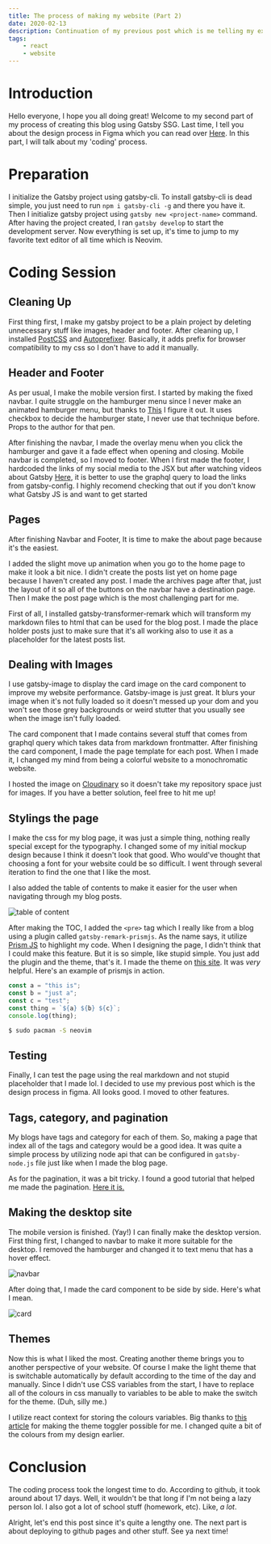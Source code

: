 ```yaml
---
title: The process of making my website (Part 2)
date: 2020-02-13
description: Continuation of my previous post which is me telling my experience about how I made my blog using Gatsby
tags:
    - react
    - website
---
```


# Introduction

Hello everyone, I hope you all doing great! Welcome to my second part of my process of creating this blog using Gatsby SSG. Last time, I tell you about the design process in Figma which you can read over [Here](https://irrellia.github.io/blog/making-of-my-site). In this part, I will talk about my 'coding' process.

# Preparation

I initialize the Gatsby project using gatsby-cli. To install gatsby-cli is dead simple, you just need to run `npm i gatsby-cli -g` and there you have it. Then I initialize gatsby project using `gatsby new <project-name>` command. After having the project created, I ran `gatsby develop` to start the development server. Now everything is set up, it's time to jump to my favorite text editor of all time which is Neovim.

# Coding Session

## Cleaning Up

First thing first, I make my gatsby project to be a plain project by deleting unnecessary stuff like images, header and footer. After cleaning up, I installed [PostCSS](https://postcss.org) and [Autoprefixer](https://github.com/postcss/autoprefixer). Basically, it adds prefix for browser compatibility to my css so I don't have to add it manually.

## Header and Footer

As per usual, I make the mobile version first. I started by making the fixed navbar. I quite struggle on the hamburger menu since I never make an animated hamburger menu, but thanks to [This](https://codepen.io/erikterwan/pen/EVzeRP) I figure it out. It uses checkbox to decide the hamburger state, I never use that technique before. Props to the author for that pen.

After finishing the navbar, I made the overlay menu when you click the hamburger and gave it a fade effect when opening and closing. Mobile navbar is completed, so I moved to footer. When I first made the footer, I hardcoded the links of my social media to the JSX but after watching videos about Gatsby [Here](https://www.youtube.com/watch?v=8t0vNu2fCCM), it is better to use the graphql query to load the links from gatsby-config. I highly recomend checking that out if you don't know what Gatsby JS is and want to get started

## Pages

After finishing Navbar and Footer, It is time to make the about page because it's the easiest.

I added the slight move up animation when you go to the home page to make it look a bit nice. I didn't create the posts list yet on home page because I haven't created any post. I made the archives page after that, just the layout of it so all of the buttons on the navbar have a destination page. Then I make the post page which is the most challenging part for me.

First of all, I installed gatsby-transformer-remark which will transform my markdown files to html that can be used for the blog post. I made the place holder posts just to make sure that it's all working also to use it as a placeholder for the latest posts list.

## Dealing with Images

I use gatsby-image to display the card image on the card component to improve my website performance. Gatsby-image is just great. It blurs your image when it's not fully loaded so it doesn't messed up your dom and you won't see those grey backgrounds or weird stutter that you usually see when the image isn't fully loaded.

The card component that I made contains several stuff that comes from graphql query which takes data from markdown frontmatter. After finishing the card component, I made the page template for each post. When I made it, I changed my mind from being a colorful website to a monochromatic website.

I hosted the image on [Cloudinary](https://cloudinary.com) so it doesn't take my repository space just for images. If you have a better solution, feel free to hit me up!

## Stylings the page

I make the css for my blog page, it was just a simple thing, nothing really special except for the typography. I changed some of my initial mockup design because I think it doesn't look that good. Who would've thought that choosing a font for your website could be so difficult. I went through several iteration to find the one that I like the most.

I also added the table of contents to make it easier for the user when navigating through my blog posts.

![table of content](/assets/posts/making-of-my-site-2/toc.png)

After making the TOC, I added the `<pre>` tag which I really like from a blog using a plugin called `gatsby-remark-prismjs`. As the name says, it utilize [Prism JS](https://prismjs.com) to highlight my code. When I designing the page, I didn't think that I could make this feature. But it is so simple, like stupid simple. You just add the plugin and the theme, that's it. I made the theme on [this site](http://k88hudson.github.io/syntax-highlighting-theme-generator/www/). It was _very_ helpful. Here's an example of prismjs in action.

```javascript
const a = "this is";
const b = "just a";
const c = "test";
const thing = `${a} ${b} ${c}`;
console.log(thing);
```

```bash
$ sudo pacman -S neovim
```

## Testing

Finally, I can test the page using the real markdown and not stupid placeholder that I made lol. I decided to use my previous post which is the design process in figma. All looks good. I moved to other features.

## Tags, category, and pagination

My blogs have tags and category for each of them. So, making a page that index all of the tags and category would be a good idea. It was quite a simple process by utilizing node api that can be configured in `gatsby-node.js` file just like when I made the blog page.

As for the pagination, it was a bit tricky. I found a good tutorial that helped me made the pagination. [Here it is.](https://nickymeuleman.netlify.com/blog/gatsby-pagination/)

## Making the desktop site

The mobile version is finished. (Yay!) I can finally make the desktop version. First thing first, I changed to navbar to make it more suitable for the desktop. I removed the hamburger and changed it to text menu that has a hover effect.

![navbar](/assets/posts/making-of-my-site-2/card.png)

After doing that, I made the card component to be side by side. Here's what I mean.

![card](/assets/posts/making-of-my-site-2/card.png)

## Themes

Now this is what I liked the most. Creating another theme brings you to another perspective of your website. Of course I make the light theme that is switchable automatically by default according to the time of the day and manually. Since I didn't use CSS variables from the start, I have to replace all of the colours in css manually to variables to be able to make the switch for the theme. (Duh, silly me.)

I utilize react context for storing the colours variables. Big thanks to [this article](https://medium.com/better-programming/react-context-api-part-1-dark-theme-3f00666cbacb) for making the theme toggler possible for me. I changed quite a bit of the colours from my design earlier.

# Conclusion

The coding process took the longest time to do. According to github, it took around about 17 days. Well, it wouldn't be that long if I'm not being a lazy person lol. I also got a lot of school stuff (homework, etc). Like, _a lot_.

Alright, let's end this post since it's quite a lengthy one. The next part is about deploying to github pages and other stuff. See ya next time!
